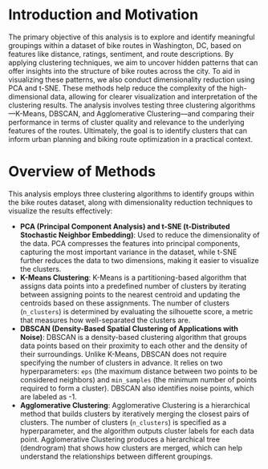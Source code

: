# Introduction and Motivation

The primary objective of this analysis is to explore and identify meaningful groupings within a dataset of bike routes in Washington, DC, based on features like distance, ratings, sentiment, and route descriptions. By applying clustering techniques, we aim to uncover hidden patterns that can offer insights into the structure of bike routes across the city. To aid in visualizing these patterns, we also conduct dimensionality reduction using PCA and t-SNE. These methods help reduce the complexity of the high-dimensional data, allowing for clearer visualization and interpretation of the clustering results. The analysis involves testing three clustering algorithms—K-Means, DBSCAN, and Agglomerative Clustering—and comparing their performance in terms of cluster quality and relevance to the underlying features of the routes. Ultimately, the goal is to identify clusters that can inform urban planning and biking route optimization in a practical context.

# Overview of Methods

This analysis employs three clustering algorithms to identify groups within the bike routes dataset, along with dimensionality reduction techniques to visualize the results effectively:

- **PCA (Principal Component Analysis) and t-SNE (t-Distributed Stochastic Neighbor Embedding)**: Used to reduce the dimensionality of the data. PCA compresses the features into principal components, capturing the most important variance in the dataset, while t-SNE further reduces the data to two dimensions, making it easier to visualize the clusters. 
- **K-Means Clustering**: K-Means is a partitioning-based algorithm that assigns data points into a predefined number of clusters by iterating between assigning points to the nearest centroid and updating the centroids based on these assignments. The number of clusters (`n_clusters`) is determined by evaluating the silhouette score, a metric that measures how well-separated the clusters are.
- **DBSCAN (Density-Based Spatial Clustering of Applications with Noise)**: DBSCAN is a density-based clustering algorithm that groups data points based on their proximity to each other and the density of their surroundings. Unlike K-Means, DBSCAN does not require specifying the number of clusters in advance. It relies on two hyperparameters: `eps` (the maximum distance between two points to be considered neighbors) and `min_samples` (the minimum number of points required to form a cluster). DBSCAN also identifies noise points, which are labeled as -1.
- **Agglomerative Clustering**: Agglomerative Clustering is a hierarchical method that builds clusters by iteratively merging the closest pairs of clusters. The number of clusters (`n_clusters`) is specified as a hyperparameter, and the algorithm outputs cluster labels for each data point. Agglomerative Clustering produces a hierarchical tree (dendrogram) that shows how clusters are merged, which can help understand the relationships between different groupings.